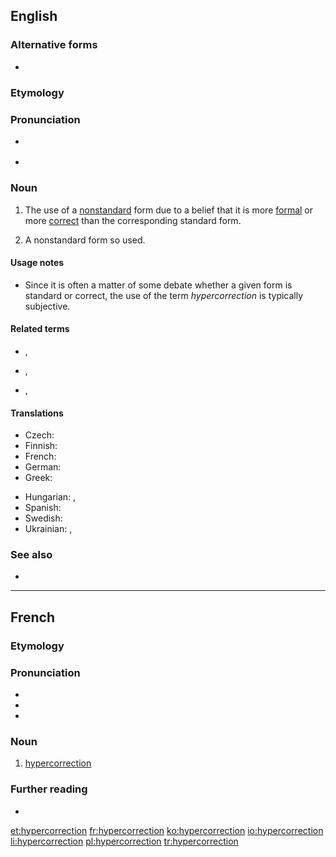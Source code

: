 ==English==
{{was wotd|2009|August|8}}
{{wikipedia}}

===Alternative forms===
* {{l|en|hyper-correction}}

===Etymology===
{{prefix|hyper|correction|lang=en}}

===Pronunciation===
* {{a|UK}} {{IPA|/ˌhaɪ.pə.kəˈɹɛk.ʃən/|lang=en}}
* {{a|US}} {{IPA|/ˌhaɪ.pɚ.kəˈɹɛk.ʃən/|lang=en}}

===Noun===
{{en-noun}}

# {{lb|en|linguistics}} The use of a [[nonstandard]] form due to a belief that it is more [[formal]] or more [[correct]] than the corresponding standard form.
# {{lb|en|linguistics}} A nonstandard form so used.

====Usage notes====
* Since it is often a matter of some debate whether a given form is standard or correct, the use of the term ''hypercorrection'' is typically subjective.

====Related terms====
* {{l|en|hypercorrect}}, {{l|en|hyper-correct}}
* {{l|en|hypercorrective}}, {{l|en|hyper-corrective}}
* {{l|en|hypercorrectness}}, {{l|en|hyper-correctness}}

====Translations====
{{trans-top|use of a nonstandard form}}
* Czech: {{t+|cs|hyperkorektnost|f}}
* Finnish: {{t|fi|hyperkorjaus}}
* French: {{t+|fr|hypercorrection|f}}
* German: {{t+|de|Hyperkorrektur|f}}
* Greek: {{t|el|υπερδιόρθωση|f|sc=Grek}}
{{trans-mid}}
* Hungarian: {{t|hu|hiperkorrekció}}, {{t|hu|túlhelyesbítés}}
* Spanish: {{t|es|ultracorrección|f}}
* Swedish: {{t+|sv|hyperkorrektion|c}}
* Ukrainian: {{t|uk|надвиправлення|n|sc=Cyrl}}, {{t|uk|гіперкорекція|f|sc=Cyrl}}
{{trans-bottom}}

===See also===
* {{l|en|incorrection}}

----

==French==

===Etymology===
{{prefix|hyper|correction|lang=fr}}

===Pronunciation===
* {{IPA|/i.pɛʁ.kɔ.ʁɛk.sjɔ̃/|lang=fr}}
* {{homophones|hypercorrections|lang=fr}}
* {{hyphenation|hy|per|co|rrec|tion|lang=fr}}

===Noun===
{{fr-noun|f}}

# [[#English|hypercorrection]]

===Further reading===
* {{R:TLFi}}

[[et:hypercorrection]]
[[fr:hypercorrection]]
[[ko:hypercorrection]]
[[io:hypercorrection]]
[[li:hypercorrection]]
[[pl:hypercorrection]]
[[tr:hypercorrection]]